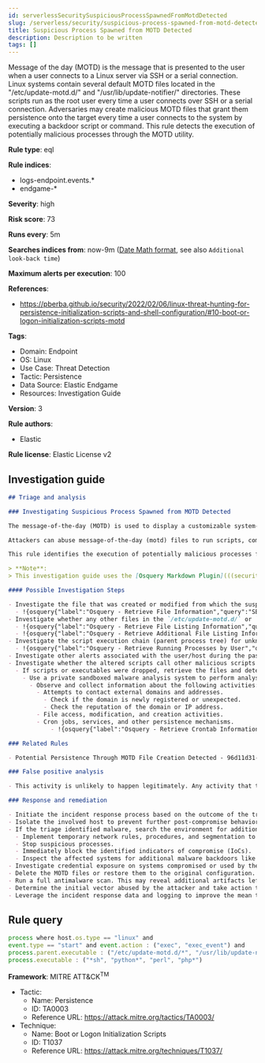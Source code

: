```yaml
---
id: serverlessSecuritySuspiciousProcessSpawnedFromMotdDetected
slug: /serverless/security/suspicious-process-spawned-from-motd-detected
title: Suspicious Process Spawned from MOTD Detected
description: Description to be written
tags: []
---
```


<div id="suspicious-process-spawned-from-motd-detected"></div>

Message of the day (MOTD) is the message that is presented to the user when a user connects to a Linux server via SSH or a serial connection. Linux systems contain several default MOTD files located in the "/etc/update-motd.d/" and "/usr/lib/update-notifier/" directories. These scripts run as the root user every time a user connects over SSH or a serial connection. Adversaries may create malicious MOTD files that grant them persistence onto the target every time a user connects to the system by executing a backdoor script or command. This rule detects the execution of potentially malicious processes through the MOTD utility.

**Rule type**: eql

**Rule indices**:

* logs-endpoint.events.*
* endgame-*

**Severity**: high

**Risk score**: 73

**Runs every**: 5m

**Searches indices from**: now-9m ([Date Math format](((ref))/common-options.html#date-math), see also <DocLink id="serverlessSecurityRulesUiCreate" section="set-the-rules-schedule">`Additional look-back time`</DocLink>)

**Maximum alerts per execution**: 100

**References**:

* https://pberba.github.io/security/2022/02/06/linux-threat-hunting-for-persistence-initialization-scripts-and-shell-configuration/#10-boot-or-logon-initialization-scripts-motd

**Tags**:

* Domain: Endpoint
* OS: Linux
* Use Case: Threat Detection
* Tactic: Persistence
* Data Source: Elastic Endgame
* Resources: Investigation Guide

**Version**: 3

**Rule authors**:

* Elastic

**Rule license**: Elastic License v2

## Investigation guide

```markdown
## Triage and analysis

### Investigating Suspicious Process Spawned from MOTD Detected

The message-of-the-day (MOTD) is used to display a customizable system-wide message or information to users upon login in Linux.

Attackers can abuse message-of-the-day (motd) files to run scripts, commands or malicious software every time a user connects to a system over SSH or a serial connection, by creating a new file within the `/etc/update-motd.d/` or `/usr/lib/update-notifier/` directory. Files in these directories will automatically run with root privileges when they are made executable.

This rule identifies the execution of potentially malicious processes from a MOTD script, which is not likely to occur as default benign behavior.

> **Note**:
> This investigation guide uses the [Osquery Markdown Plugin](((security-guide))/invest-guide-run-osquery.html) introduced in Elastic Stack version 8.5.0. Older Elastic Stack versions will display unrendered Markdown in this guide.

#### Possible Investigation Steps

- Investigate the file that was created or modified from which the suspicious process was executed.
  - !{osquery{"label":"Osquery - Retrieve File Information","query":"SELECT * FROM file WHERE path = {{file.path}}"}}
- Investigate whether any other files in the `/etc/update-motd.d/` or `/usr/lib/update-notifier/` directories have been altered.
  - !{osquery{"label":"Osquery - Retrieve File Listing Information","query":"SELECT * FROM file WHERE (path LIKE '/etc/update-motd.d/%' OR path LIKE '/usr/lib/update-notifier/%')"}}
  - !{osquery{"label":"Osquery - Retrieve Additional File Listing Information","query":"SELECT\n  f.path,\n  u.username AS file_owner,\n  g.groupname AS group_owner,\n  datetime(f.atime, 'unixepoch') AS file_last_access_time,\n  datetime(f.mtime, 'unixepoch') AS file_last_modified_time,\n  datetime(f.ctime, 'unixepoch') AS file_last_status_change_time,\n  datetime(f.btime, 'unixepoch') AS file_created_time,\n  f.size AS size_bytes\nFROM\n  file f\n  LEFT JOIN users u ON f.uid = u.uid\n  LEFT JOIN groups g ON f.gid = g.gid\nWHERE (path LIKE '/etc/update-motd.d/%' OR path LIKE '/usr/lib/update-notifier/%')\n"}}
- Investigate the script execution chain (parent process tree) for unknown processes. Examine their executable files for prevalence and whether they are located in expected locations.
  - !{osquery{"label":"Osquery - Retrieve Running Processes by User","query":"SELECT pid, username, name FROM processes p JOIN users u ON u.uid = p.uid ORDER BY username"}}
- Investigate other alerts associated with the user/host during the past 48 hours.
- Investigate whether the altered scripts call other malicious scripts elsewhere on the file system.
  - If scripts or executables were dropped, retrieve the files and determine if they are malicious:
    - Use a private sandboxed malware analysis system to perform analysis.
      - Observe and collect information about the following activities:
        - Attempts to contact external domains and addresses.
          - Check if the domain is newly registered or unexpected.
          - Check the reputation of the domain or IP address.
        - File access, modification, and creation activities.
        - Cron jobs, services, and other persistence mechanisms.
            - !{osquery{"label":"Osquery - Retrieve Crontab Information","query":"SELECT * FROM crontab"}}

### Related Rules

- Potential Persistence Through MOTD File Creation Detected - 96d11d31-9a79-480f-8401-da28b194608f

### False positive analysis

- This activity is unlikely to happen legitimately. Any activity that triggered the alert and is not inherently malicious must be monitored by the security team.

### Response and remediation

- Initiate the incident response process based on the outcome of the triage.
- Isolate the involved host to prevent further post-compromise behavior.
- If the triage identified malware, search the environment for additional compromised hosts.
  - Implement temporary network rules, procedures, and segmentation to contain the malware.
  - Stop suspicious processes.
  - Immediately block the identified indicators of compromise (IoCs).
  - Inspect the affected systems for additional malware backdoors like reverse shells, reverse proxies, or droppers that attackers could use to reinfect the system.
- Investigate credential exposure on systems compromised or used by the attacker to ensure all compromised accounts are identified. Reset passwords for these accounts and other potentially compromised credentials, such as email, business systems, and web services.
- Delete the MOTD files or restore them to the original configuration.
- Run a full antimalware scan. This may reveal additional artifacts left in the system, persistence mechanisms, and malware components.
- Determine the initial vector abused by the attacker and take action to prevent reinfection through the same vector.
- Leverage the incident response data and logging to improve the mean time to detect (MTTD) and the mean time to respond (MTTR).

```

## Rule query

```js
process where host.os.type == "linux" and
event.type == "start" and event.action : ("exec", "exec_event") and
process.parent.executable : ("/etc/update-motd.d/*", "/usr/lib/update-notifier/*") and
process.executable : ("*sh", "python*", "perl", "php*")

```

**Framework**: MITRE ATT&CK<sup>TM</sup>

* Tactic:
    * Name: Persistence
    * ID: TA0003
    * Reference URL: https://attack.mitre.org/tactics/TA0003/
* Technique:
    * Name: Boot or Logon Initialization Scripts
    * ID: T1037
    * Reference URL: https://attack.mitre.org/techniques/T1037/

